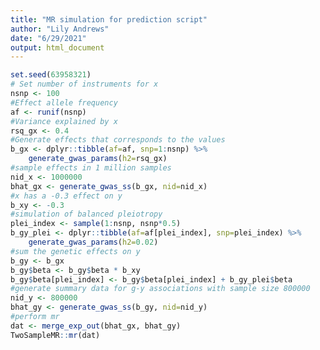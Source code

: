 ```yaml
---
title: "MR simulation for prediction script"
author: "Lily Andrews"
date: "6/29/2021"
output: html_document
---
```


```r
set.seed(63958321)
# Set number of instruments for x
nsnp <- 100
#Effect allele frequency
af <- runif(nsnp)
#Variance explained by x
rsq_gx <- 0.4
#Generate effects that corresponds to the values
b_gx <- dplyr::tibble(af=af, snp=1:nsnp) %>%
    generate_gwas_params(h2=rsq_gx)
#sample effects in 1 million samples
nid_x <- 1000000
bhat_gx <- generate_gwas_ss(b_gx, nid=nid_x)
#x has a -0.3 effect on y
b_xy <- -0.3
#simulation of balanced pleiotropy
plei_index <- sample(1:nsnp, nsnp*0.5)
b_gy_plei <- dplyr::tibble(af=af[plei_index], snp=plei_index) %>%
    generate_gwas_params(h2=0.02)
#sum the genetic effects on y
b_gy <- b_gx
b_gy$beta <- b_gy$beta * b_xy
b_gy$beta[plei_index] <- b_gy$beta[plei_index] + b_gy_plei$beta
#generate summary data for g-y associations with sample size 800000
nid_y <- 800000
bhat_gy <- generate_gwas_ss(b_gy, nid=nid_y)
#perform mr
dat <- merge_exp_out(bhat_gx, bhat_gy)
TwoSampleMR::mr(dat)
```

